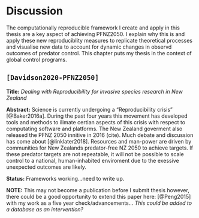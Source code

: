 # Discussion {#discus}

The computationally reproducible framework I create and apply in this thesis are a key aspect of achieving PFNZ2050. I explain why this is and apply these new reproduciblity measures to replicate theoretical processes and visualise new data to account for dynamic changes in observd outcomes of predator control. This chapter puts my thesis in the context of global control programs.

## `[Davidson2020-PFNZ2050]`

**Title:** *Dealing with Reproducibility for invasive species research in New Zealand*

**Abstract:** Science is currently undergoing a "Reproducibility crisis" [@Baker2016a]. During the past four years this movement has developed tools and methods to ilimate certian aspects of this crisis with respect to computating software and platforms. The New Zealand goverment also released the PFNZ 2050 innitive in 2016 (cite). Much debate and discussion has come about [@linklater2018]. Resources and man-power are driven by communities for New Zealands predator-free NZ 2050 to achieve targets. If these predator targets are not repeatable, it will not be possible to scale control to a national, human-inhabited enviroment due to the exessive unexpected outcomes are likely. 

**Status:** Frameworks working...need to write up.

**NOTE:** This may not become a publication before I submit thesis however, there could be a good opportunity to extend this paper here: [@Peng2015] with my work as a five year check/advancements... *This could be added to a database as an intervention?*
